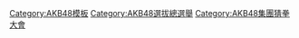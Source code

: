 {{NavboxV2
|name = AKB48單曲選拔活動
|title = [[AKB48|<span style="color: #fff;">AKB48單曲選拔活動</span>]]
|listclass = hlist
|titlestyle = background:#EF92B1;color:#fff;
|groupstyle = background:#ffcccc; text-align:center;

|group1 = [[AKB48選拔總選舉|總選舉]]
|list1 = 
* [[AKB48第13張單曲選拔總選舉「向神發誓，動真格」|2009年]]（[[前田敦子]]） 
* [[AKB48第17張單曲選拔總選舉「向母親發誓，這是真的」|2010年]]（[[大島優子]]） 
* [[AKB48第22張單曲選拔總選舉|2011年]]（[[前田敦子]]） 
* [[AKB48第27張單曲選拔總選舉|2012年]]（[[大島優子]]） 
* [[AKB48第32張單曲選拔總選舉|2013年]]（[[指原莉乃]]） 
* [[AKB48第37張單曲選拔總選舉|2014年]]（[[渡邊麻友]]） 
* [[AKB48第41張單曲選拔總選舉|2015年]]（[[指原莉乃]]） 
* [[AKB48第45張單曲選拔總選舉|2016年]]（[[指原莉乃]]） 
* [[AKB48第49張單曲選拔總選舉|2017年]]（[[指原莉乃]]）
* [[AKB48第53張單曲世界選拔總選舉|2018年]]（[[松井珠理奈]]）

|group2 = {{Link-ja|AKB48集團猜拳大會|AKB48グループじゃんけん大会|猜拳大會}}
|list2-border = child
|list2-type = vertical
|list2-evenodd = swap
  |list2-groupstyle = background:#ffcccc;
  |list2-group1 = 團體單曲成員選拔
  |list2-list1 = 
* [[AKB48第19張單曲選拔猜拳大會|2010年]]（[[內田真由美]]） 
* [[AKB48第24張單曲選拔猜拳大會|2011年]]（[[篠田麻里子]]） 
* [[AKB48第29張單曲選拔猜拳大會|2012年]]（[[島崎遙香]]） 
* [[AKB48第34張單曲選拔猜拳大會|2013年]]（[[松井珠理奈]]）

  |list2-group2 = 個人出道單曲選拔
  |list2-list2 = 
* [[AKB48家族 猜拳大會2014|2014年]]（[[渡邊美優紀]]） 
* [[AKB48家族 猜拳大會2015|2015年]]（[[藤田奈那]]）

  |list2-group3 = 組團出道單曲選拔
  |list2-list3 = 
* [[AKB48家族 猜拳大會2016|2016年]]（[[田名部生來]]） 
* [[AKB48家族 猜拳大會2017|2017年]]（[[fairy w!nk]]） 
* {{Link-ja|AKB48家族 猜拳大會2018|AKB48グループ 第2回ユニットじゃんけん大会〜空気を読むな、心を読め!〜|2018年}}（[[Fortune cherry]]）

|below = 註：（）內之人名或團體名，為該次單曲選拔活動之冠軍。
|belowstyle = background:#EF92B1; color:#fff; text-align:left;
| tracking = <includeonly>no</includeonly>
}}<noinclude>
[[Category:AKB48模板]]
[[Category:AKB48選拔總選舉]]
[[Category:AKB48集團猜拳大會]]
</noinclude>